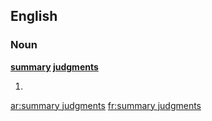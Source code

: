 ==English==

===Noun===
'''[[summary]] [[judgment]]s'''

# {{plural of|summary judgment}}

[[ar:summary judgments]]
[[fr:summary judgments]]